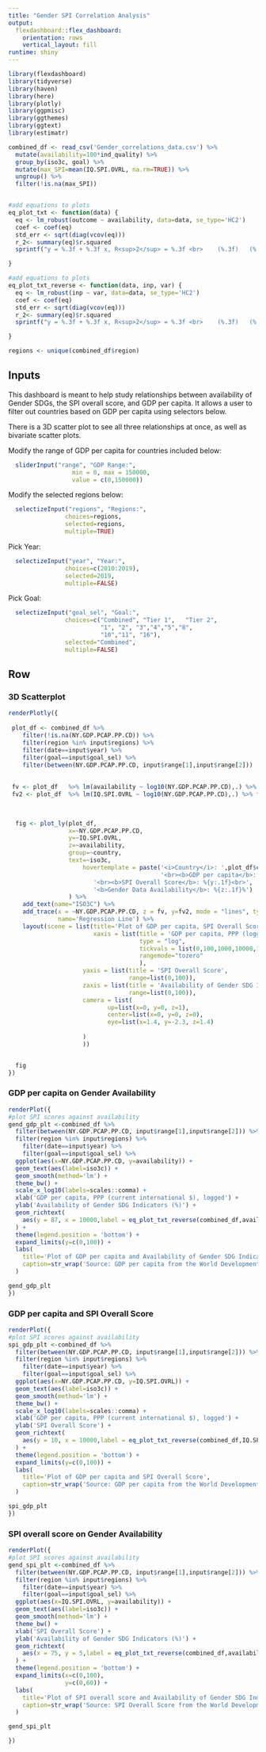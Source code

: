 ```yaml
---
title: "Gender SPI Correlation Analysis"
output: 
  flexdashboard::flex_dashboard:
    orientation: rows
    vertical_layout: fill
runtime: shiny
---
```


```r
library(flexdashboard)
library(tidyverse)
library(haven)
library(here)
library(plotly)
library(ggpmisc)
library(ggthemes)
library(ggtext)
library(estimatr)

```

```r

combined_df <- read_csv('Gender_correlations_data.csv') %>%
  mutate(availability=100*ind_quality) %>%
  group_by(iso3c, goal) %>%
  mutate(max_SPI=mean(IQ.SPI.OVRL, na.rm=TRUE)) %>%
  ungroup() %>%
  filter(!is.na(max_SPI)) 


#add equations to plots
eq_plot_txt <- function(data) {
  eq <- lm_robust(outcome ~ availability, data=data, se_type='HC2')
  coef <- coef(eq)
  std_err <- sqrt(diag(vcov(eq)))
  r_2<- summary(eq)$r.squared
  sprintf("y = %.3f + %.3f x, R<sup>2</sup> = %.3f <br>    (%.3f)   (%.3f)", coef[1], coef[2], r_2[1], std_err[1], std_err[2])

}

#add equations to plots
eq_plot_txt_reverse <- function(data, inp, var) {
  eq <- lm_robust(inp ~ var, data=data, se_type='HC2')
  coef <- coef(eq)
  std_err <- sqrt(diag(vcov(eq)))
  r_2<- summary(eq)$r.squared
  sprintf("y = %.3f + %.3f x, R<sup>2</sup> = %.3f <br>    (%.3f)   (%.3f)", coef[1], coef[2], r_2[1], std_err[1], std_err[2])

}

regions <- unique(combined_df$region)

```



Inputs {.sidebar}
-----------------------------------------------------------------------

This dashboard is meant to help study relationships between availability of Gender SDGs, the SPI overall score, and GDP per capita. It allows a user to filter out countries based on GDP per capita using selectors below.   

There is a 3D scatter plot to see all three relationships at once, as well as bivariate scatter plots.

Modify the range of GDP per capita for countries included below:

```r
  sliderInput("range", "GDP Range:",
                  min = 0, max = 150000,
                  value = c(0,150000))
```

Modify the selected regions below:

```r



  selectizeInput("regions", "Regions:",
                choices=regions,
                selected=regions,
                multiple=TRUE)
```

Pick Year:

```r



  selectizeInput("year", "Year:",
                choices=c(2010:2019),
                selected=2019,
                multiple=FALSE)
```

Pick Goal:

```r



  selectizeInput("goal_sel", "Goal:",
                choices=c("Combined", "Tier 1",   "Tier 2",
                          "1", "2", "3","4","5","8",
                          "10","11", "16"),
                selected="Combined",
                multiple=FALSE)
```

Row {.tabset}
-----------------------------------------------------------------------


### 3D Scatterplot 

```r

renderPlotly({
  
 plot_df <- combined_df %>%
    filter(!is.na(NY.GDP.PCAP.PP.CD)) %>%
    filter(region %in% input$regions) %>%
    filter(date==input$year) %>%
    filter(goal==input$goal_sel) %>%
    filter(between(NY.GDP.PCAP.PP.CD, input$range[1],input$range[2])) 
   
  
 fv <- plot_df   %>% lm(availability ~ log10(NY.GDP.PCAP.PP.CD),.) %>% fitted.values()
 fv2 <- plot_df  %>% lm(IQ.SPI.OVRL ~ log10(NY.GDP.PCAP.PP.CD),.) %>% fitted.values()
  

  
  fig <- plot_ly(plot_df, 
                 x=~NY.GDP.PCAP.PP.CD,
                 y=~IQ.SPI.OVRL,
                 z=~availability,
                 group=~country,
                 text=~iso3c,
                     hovertemplate = paste('<i>Country</i>: ',plot_df$country,
                                           '<br><b>GDP per capita</b>: %{x:$,.0f}',
                        '<br><b>SPI Overall Score</b>: %{y:.1f}<br>',
                        '<b>Gender Data Availability</b>: %{z:.1f}%')
                 ) %>%
    add_text(name="ISO3C") %>%
    add_trace(x = ~NY.GDP.PCAP.PP.CD, z = fv, y=fv2, mode = "lines", type='scatter3d',
              name='Regression Line') %>%
    layout(scene = list(title='Plot of GDP per capita, SPI Overall Scores and Availability of Gender SDG Indicators',
                        xaxis = list(title = 'GDP per capita, PPP (logged)',
                                     type = "log",
                                     tickvals = list(0,100,1000,10000,100000),
                                     rangemode="tozero"
                                     ),
                     yaxis = list(title = 'SPI Overall Score',
                                  range=list(0,100)),
                     zaxis = list(title = 'Availability of Gender SDG Indicators (%)',
                                  range=list(0,100)),
                     camera = list(
                            up=list(x=0, y=0, z=1),
                            center=list(x=0, y=0, z=0),
                            eye=list(x=1.4, y=-2.3, z=1.4)
                       
                     )
                     ))


  fig 
})
```

<!-- ### 3D Scatterplot - Human Capital Index -->

<!-- ```{r} -->

<!-- renderPlotly({ -->

<!--  plot_df <- combined_df %>% -->
<!--     filter(!is.na(HD.HCI.OVRL)) %>% -->
<!--     filter(region %in% input$regions) %>% -->
<!--     filter(between(HD.HCI.OVRL, input$range[1],input$range[2]))  -->


<!--  fv <- plot_df   %>% lm(availability ~ HD.HCI.OVRL,.) %>% fitted.values() -->
<!--  fv2 <- plot_df  %>% lm(IQ.SPI.OVRL ~ HD.HCI.OVRL,.) %>% fitted.values() -->



<!--   fig <- plot_ly(plot_df,  -->
<!--                  x=~HD.HCI.OVRL, -->
<!--                  y=~IQ.SPI.OVRL, -->
<!--                  z=~availability, -->
<!--                  group=~country, -->
<!--                  text=~iso3c, -->
<!--                      hovertemplate = paste('<i>Country</i>: ',plot_df$country, -->
<!--                                            '<br><b>Human Capital Index</b>: %{x:$,.0f}', -->
<!--                         '<br><b>SPI Overall Score</b>: %{y:.1f}<br>', -->
<!--                         '<b>Gender Data Availability</b>: %{z:.1f}%') -->
<!--                  ) %>% -->
<!--     add_text(name="ISO3C") %>% -->
<!--     add_trace(x = ~HD.HCI.OVRL, z = fv, y=fv2, mode = "lines", type='scatter3d', -->
<!--               name='Regression Line') %>% -->
<!--     layout(scene = list(title='Plot of Human Capital Index, SPI Overall Scores and Availability of Gender SDG Indicators', -->
<!--                         xaxis = list(title = 'Human Capital Index' -->
<!--                                      ), -->
<!--                      yaxis = list(title = 'SPI Overall Score', -->
<!--                                   range=list(0,100)), -->
<!--                      zaxis = list(title = 'Availability of Gender SDG Indicators (%)', -->
<!--                                   range=list(0,100)), -->
<!--                      camera = list( -->
<!--                             up=list(x=0, y=0, z=1), -->
<!--                             center=list(x=0, y=0, z=0), -->
<!--                             eye=list(x=1.4, y=-2.3, z=1.4) -->

<!--                      ) -->
<!--                      )) -->


<!--   fig  -->
<!-- }) -->
<!-- ``` -->

### GDP per capita on Gender Availability


```r


renderPlot({
#plot SPI scores against availability
gend_gdp_plt <-combined_df %>%
  filter(between(NY.GDP.PCAP.PP.CD, input$range[1],input$range[2])) %>%
  filter(region %in% input$regions) %>%
    filter(date==input$year) %>%
    filter(goal==input$goal_sel) %>%
  ggplot(aes(x=NY.GDP.PCAP.PP.CD, y=availability)) +
  geom_text(aes(label=iso3c)) +
  geom_smooth(method='lm') +
  theme_bw() + 
  scale_x_log10(labels=scales::comma) +
  xlab('GDP per capita, PPP (current international $), logged') +
  ylab('Availability of Gender SDG Indicators (%)') +
  geom_richtext(
    aes(y = 87, x = 10000,label = eq_plot_txt_reverse(combined_df,availability, log10(NY.GDP.PCAP.PP.CD)), hjust=0.2)
  ) +  
  theme(legend.position = 'bottom') +
  expand_limits(y=c(0,100)) +
  labs(
    title='Plot of GDP per capita and Availability of Gender SDG Indicators',
    caption=str_wrap('Source: GDP per capita from the World Development Indicatrs (NY.GDP.PCAP.PP.CD).  The availability of Gender SDG Indicators based on authors calculations based on the UN Global SDG Database.',100)
  )

gend_gdp_plt
})
```




### GDP per capita and SPI Overall Score

```r

renderPlot({
#plot SPI scores against availability
spi_gdp_plt <-combined_df %>%
  filter(between(NY.GDP.PCAP.PP.CD, input$range[1],input$range[2])) %>%
  filter(region %in% input$regions) %>%
    filter(date==input$year) %>%
    filter(goal==input$goal_sel) %>%
  ggplot(aes(x=NY.GDP.PCAP.PP.CD, y=IQ.SPI.OVRL)) +
  geom_text(aes(label=iso3c)) +
  geom_smooth(method='lm') +
  theme_bw() + 
  scale_x_log10(labels=scales::comma) +
  xlab('GDP per capita, PPP (current international $), logged') +
  ylab('SPI Overall Score') +
  geom_richtext(
    aes(y = 10, x = 10000,label = eq_plot_txt_reverse(combined_df,IQ.SPI.OVRL, log10(NY.GDP.PCAP.PP.CD)), hjust=0.2)
  ) +  
  theme(legend.position = 'bottom') +
  expand_limits(y=c(0,100)) +
  labs(
    title='Plot of GDP per capita and SPI Overall Score',
    caption=str_wrap('Source: GDP per capita from the World Development Indicatrs (NY.GDP.PCAP.PP.CD).  SPI Overall Score from the World Development Indicators (IQ.SPI.OVRL).',100)
  )

spi_gdp_plt
})
```


### SPI overall score on Gender Availability

```r

renderPlot({
#plot SPI scores against availability
gend_spi_plt <-combined_df %>%
  filter(between(NY.GDP.PCAP.PP.CD, input$range[1],input$range[2])) %>%
  filter(region %in% input$regions) %>%
    filter(date==input$year) %>%
    filter(goal==input$goal_sel) %>%
  ggplot(aes(x=IQ.SPI.OVRL, y=availability)) +
  geom_text(aes(label=iso3c)) +
  geom_smooth(method='lm') +
  theme_bw() +
  xlab('SPI Overall Score') +
  ylab('Availability of Gender SDG Indicators (%)') +
  geom_richtext(
    aes(x = 75, y = 5,label = eq_plot_txt_reverse(combined_df,availability, IQ.SPI.OVRL), hjust=0.2)
  ) +  
  theme(legend.position = 'bottom') +
  expand_limits(x=c(0,100),
                y=c(0,60)) +
  labs(
    title='Plot of SPI overall score and Availability of Gender SDG Indicators',
    caption=str_wrap('Source: SPI Overall Score from the World Development Indicators (IQ.SPI.OVRL).  The availability of Gender SDG Indicators based on authors calculations based on the UN Global SDG Database.',100)
  )

gend_spi_plt

})
```


